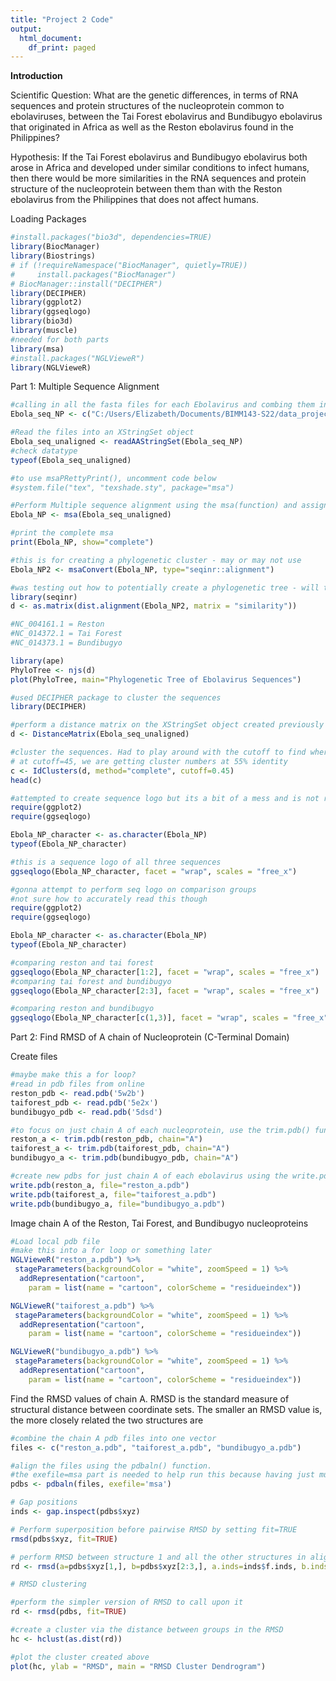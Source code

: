 ---
title: "Project 2 Code"
output:
  html_document:
    df_print: paged
---

**Introduction**

Scientific Question: What are the genetic differences, in terms of RNA sequences and protein structures of the nucleoprotein common to ebolaviruses, between the Tai Forest ebolavirus and Bundibugyo ebolavirus that originated in Africa as well as the Reston ebolavirus found in the Philippines?

Hypothesis: If the Tai Forest ebolavirus and Bundibugyo ebolavirus both arose in Africa and developed under similar conditions to infect humans, then there would be more similarities in the RNA sequences and protein structure of the nucleoprotein between them than with the Reston ebolavirus from the Philippines that does not affect humans.

Loading Packages
```{r}
#install.packages("bio3d", dependencies=TRUE)
library(BiocManager)
library(Biostrings)
# if (!requireNamespace("BiocManager", quietly=TRUE))
#     install.packages("BiocManager")
# BiocManager::install("DECIPHER")
library(DECIPHER)
library(ggplot2)
library(ggseqlogo)
library(bio3d)
library(muscle)
#needed for both parts
library(msa)
#install.packages("NGLVieweR")
library(NGLVieweR)

```

Part 1: Multiple Sequence Alignment
```{r}
#calling in all the fasta files for each Ebolavirus and combing them into a single vector
Ebola_seq_NP <- c("C:/Users/Elizabeth/Documents/BIMM143-S22/data_project_2/reston_NP.fasta", "C:/Users/Elizabeth/Documents/BIMM143-S22/data_project_2/tai_forest_NP.fasta", "C:/Users/Elizabeth/Documents/BIMM143-S22/data_project_2/bundibugyo_NP.fasta")

#Read the files into an XStringSet object
Ebola_seq_unaligned <- readAAStringSet(Ebola_seq_NP)
#check datatype
typeof(Ebola_seq_unaligned)

#to use msaPRettyPrint(), uncomment code below
#system.file("tex", "texshade.sty", package="msa")

#Perform Multiple sequence alignment using the msa(function) and assign it to a vector
Ebola_NP <- msa(Ebola_seq_unaligned)

#print the complete msa
print(Ebola_NP, show="complete")

#this is for creating a phylogenetic cluster - may or may not use
Ebola_NP2 <- msaConvert(Ebola_NP, type="seqinr::alignment")
```


```{r}
#was testing out how to potentially create a phylogenetic tree - will talk with TA about this
library(seqinr)
d <- as.matrix(dist.alignment(Ebola_NP2, matrix = "similarity"))

#NC_004161.1 = Reston
#NC_014372.1 = Tai Forest
#NC_014373.1 = Bundibugyo

library(ape)
PhyloTree <- njs(d)
plot(PhyloTree, main="Phylogenetic Tree of Ebolavirus Sequences")

```

```{r}
#used DECIPHER package to cluster the sequences
library(DECIPHER)

#perform a distance matrix on the XStringSet object created previously with readAAStringSet()function
d <- DistanceMatrix(Ebola_seq_unaligned)

#cluster the sequences. Had to play around with the cutoff to find where it seperated into 2 cluster and not 3
# at cutoff=45, we are getting cluster numbers at 55% identity
c <- IdClusters(d, method="complete", cutoff=0.45)
head(c)

```



```{r}
#attempted to create sequence logo but its a bit of a mess and is not really useful for analysis in this form - will discuss with TA
require(ggplot2)
require(ggseqlogo)

Ebola_NP_character <- as.character(Ebola_NP)
typeof(Ebola_NP_character)

#this is a sequence logo of all three sequences
ggseqlogo(Ebola_NP_character, facet = "wrap", scales = "free_x")
```

```{r}
#gonna attempt to perform seq logo on comparison groups
#not sure how to accurately read this though
require(ggplot2)
require(ggseqlogo)

Ebola_NP_character <- as.character(Ebola_NP)
typeof(Ebola_NP_character)

#comparing reston and tai forest
ggseqlogo(Ebola_NP_character[1:2], facet = "wrap", scales = "free_x")
#comparing tai forest and bundibugyo
ggseqlogo(Ebola_NP_character[2:3], facet = "wrap", scales = "free_x")

#comparing reston and bundibugyo
ggseqlogo(Ebola_NP_character[c(1,3)], facet = "wrap", scales = "free_x")

```


Part 2: Find RMSD of A chain of Nucleoprotein (C-Terminal Domain)

Create files
```{r}
#maybe make this a for loop?
#read in pdb files from online
reston_pdb <- read.pdb('5w2b')
taiforest_pdb <- read.pdb('5e2x')
bundibugyo_pdb <- read.pdb('5dsd')

#to focus on just chain A of each nucleoprotein, use the trim.pdb() function and select just chain A of each pdb
reston_a <- trim.pdb(reston_pdb, chain="A")
taiforest_a <- trim.pdb(taiforest_pdb, chain="A")
bundibugyo_a <- trim.pdb(bundibugyo_pdb, chain="A")

#create new pdbs for just chain A of each ebolavirus using the write.pdb() function. Name the files
write.pdb(reston_a, file="reston_a.pdb")
write.pdb(taiforest_a, file="taiforest_a.pdb")
write.pdb(bundibugyo_a, file="bundibugyo_a.pdb")

```
Image chain A of the Reston, Tai Forest, and Bundibugyo nucleoproteins 
```{r}
#Load local pdb file
#make this into a for loop or something later 
NGLVieweR("reston_a.pdb") %>%
 stageParameters(backgroundColor = "white", zoomSpeed = 1) %>%
  addRepresentation("cartoon",
    param = list(name = "cartoon", colorScheme = "residueindex"))

NGLVieweR("taiforest_a.pdb") %>%
 stageParameters(backgroundColor = "white", zoomSpeed = 1) %>%
  addRepresentation("cartoon",
    param = list(name = "cartoon", colorScheme = "residueindex"))

NGLVieweR("bundibugyo_a.pdb") %>%
 stageParameters(backgroundColor = "white", zoomSpeed = 1) %>%
  addRepresentation("cartoon",
    param = list(name = "cartoon", colorScheme = "residueindex"))
```
Find the RMSD values of chain A. RMSD is the standard measure of structural distance between coordinate sets. The smaller an RMSD value is, the more closely related the two structures are
```{r}

#combine the chain A pdb files into one vector
files <- c("reston_a.pdb", "taiforest_a.pdb", "bundibugyo_a.pdb")

#align the files using the pdbaln() function.
#the exefile=msa part is needed to help run this because having just muscle installed via library(muscle) is not enough. 
pdbs <- pdbaln(files, exefile='msa')

# Gap positions
inds <- gap.inspect(pdbs$xyz)

# Perform superposition before pairwise RMSD by setting fit=TRUE
rmsd(pdbs$xyz, fit=TRUE)

# perform RMSD between structure 1 and all the other structures in alignment
rd <- rmsd(a=pdbs$xyz[1,], b=pdbs$xyz[2:3,], a.inds=inds$f.inds, b.inds=inds$f.inds, fit=TRUE)

```

```{r}
# RMSD clustering

#perform the simpler version of RMSD to call upon it
rd <- rmsd(pdbs, fit=TRUE)

#create a cluster via the distance between groups in the RMSD
hc <- hclust(as.dist(rd))

#plot the cluster created above
plot(hc, ylab = "RMSD", main = "RMSD Cluster Dendrogram")

```






